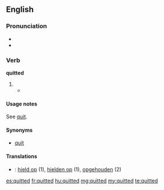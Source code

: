 ==English==

===Pronunciation===
* {{SAMPA|/"kwIt@d/}}
* {{IPA|/ˈkwɪtəd/}}

===Verb===
'''quitted'''

# {{past of|[[quit]]}}
#* {{quote-book
|year=1941
|author=Chapman Miske
|title=The Thing in the Moonlight
|passage=Casting my eyes about, I beheld no living object; but was sensible of a very peculiar stirring far below me, amongst the whispering rushes of the pestilential swamp I had lately '''quitted'''.}}

====Usage notes====
See [[quit#Usage notes|quit]].

====Synonyms====
* [[quit]]

====Translations====
{{checktrans-top}}
* {{ttbc|Dutch}}: [[hield op]] (1), [[hielden op]] (1), [[opgehouden]] (2)
{{trans-bottom}}

[[es:quitted]]
[[fr:quitted]]
[[hu:quitted]]
[[mg:quitted]]
[[my:quitted]]
[[te:quitted]]